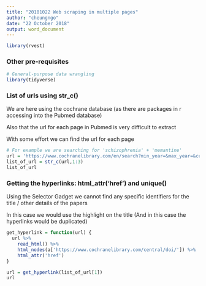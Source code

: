 ```yaml
---
title: "20181022 Web scraping in multiple pages"
author: "cheungngo"
date: "22 October 2018"
output: word_document
---
```


```r
library(rvest)
```

### Other pre-requisites

```r
# General-purpose data wrangling
library(tidyverse)
```

### List of urls using str_c()

We are here using the cochrane database (as there are packages in r accessing into the Pubmed database)  

Also that the url for each page in Pubmed is very difficult to extract  

With some effort we can find the url for each page  

```r
# For example we are searching for 'schizophrenia' + 'memantine'
url = 'https://www.cochranelibrary.com/en/search?min_year=&max_year=&custom_min_year=&custom_max_year=&searchBy=1&searchText=schizophrenia+memantine&selectedType=central&isWordVariations=&resultPerPage=25&searchType=basic&orderBy=relevancy&publishDateTo=&publishDateFrom=&publishYearTo=&publishYearFrom=&displayText=&forceTypeSelection=true&p_p_id=scolarissearchresultsportlet_WAR_scolarissearchresults&p_p_lifecycle=0&p_p_state=normal&p_p_mode=view&p_p_col_id=column-1&p_p_col_count=1&cur='
list_of_url = str_c(url,1:3)
list_of_url
```

### Getting the hyperlinks: html_attr('href') and unique()

Using the Selector Gadget we cannot find any specific identifiers for the title / other details of the papers  

In this case we would use the highlight on the title (And in this case the hyperlinks would be duplicated)

```r
get_hyperlink = function(url) {
  url %>%
    read_html() %>%
    html_nodes(a['https://www.cochranelibrary.com/central/doi/']) %>%
    html_attr('href')
}
```

```r
url = get_hyperlink(list_of_url[1])
url
```